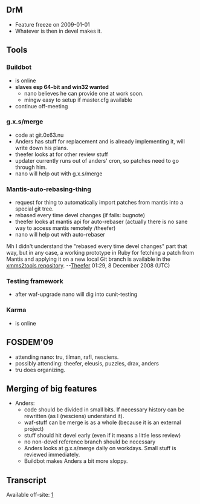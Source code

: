 == DrM ==
* Feature freeze on 2009-01-01
* Whatever is then in devel makes it.

== Tools ==

=== Buildbot ===
* is online
* '''slaves esp 64-bit and win32 wanted'''
** nano believes he can provide one at work soon.
** mingw easy to setup if master.cfg available
* continue off-meeting

=== g.x.s/merge ===
* code at git.0x63.nu
* Anders has stuff for replacement and is already implementing it, will write down his plans.
* theefer looks at for other review stuff
* updater currently runs out of anders' cron, so patches need to go through him.
* nano will help out with g.x.s/merge

=== Mantis-auto-rebasing-thing ===
* request for thing to automatically import patches from mantis into a special git tree.
* rebased every time devel changes (if fails: bugnote)
* theefer looks at mantis api for auto-rebaser (actually there is no sane way to access mantis remotely /theefer)
* nano will help out with auto-rebaser

Mh I didn't understand the "rebased every time devel changes" part that way, but in any case, a working prototype in Ruby for fetching a patch from Mantis and applying it on a new local Git branch is available in the [http://git.xmms.se/?p=xmms2tools.git;a=summary xmms2tools repository]. --[[User:Theefer|Theefer]] 01:29, 8 December 2008 (UTC)

=== Testing framework ===
* after waf-upgrade nano will dig into cunit-testing

=== Karma ===
* is online

== FOSDEM'09 ==
* attending nano: tru, tilman, rafl, nesciens.
* possibly attending: theefer, eleusis, puzzles, drax, anders
* tru does organizing.

== Merging of big features ==
* Anders:
** code should be divided in small bits. If necessary history can be rewritten (as I (nesciens) understand it).
** waf-stuff can be merge is as a whole (because it is an external project)
** stuff should hit devel early (even if it means a little less review)
** no non-devel reference branch should be necessary
** Anders looks at g.x.s/merge daily on workdays. Small stuff is reviewed immediately.
** Buildbot makes Anders a bit more sloppy.

== Transcript ==
Available off-site: [http://sirius.cine7.net/tmp/xmms2-meeting-2008-12-07]